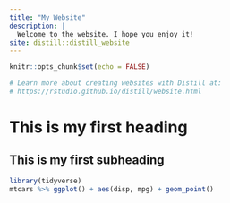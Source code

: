 ```yaml
---
title: "My Website"
description: |
  Welcome to the website. I hope you enjoy it!
site: distill::distill_website
---
```


```r
knitr::opts_chunk$set(echo = FALSE)

# Learn more about creating websites with Distill at:
# https://rstudio.github.io/distill/website.html

```

# This is my first heading

## This is my first subheading

```r
library(tidyverse)
mtcars %>% ggplot() + aes(disp, mpg) + geom_point()
```
